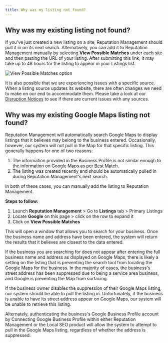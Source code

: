 ```yaml
---
title: Why was my listing not found?
---
```


## Why was my existing listing not found?

If you've just created a new listing on a site, Reputation Management should pull it in on its next search. Alternatively, you can add it to Reputation Management manually by selecting **View Possible Matches** under each site and then pasting the URL of your listing. After submitting this link, it may take up to 48 hours for the listing to appear in your Listings list.

![View Possible Matches option](./img/listing-not-found.jpg)

It is also possible that we are experiencing issues with a specific source. When a listing source updates its website, there are often changes we need to make on our end to accommodate them. Please take a look at our [Disruption Notices](/vendasta-products/announcements/disruption-notices) to see if there are current issues with any sources.

## Why was my existing Google Maps listing not found?

Reputation Management will automatically search Google Maps to display listings that it believes may belong to the business entered. Occasionally, however, our system will not pull in the Map for that specific listing. This generally happens for one of two reasons:

1. The information provided in the Business Profile is not similar enough to the information on Google Maps as per [Best Match](/vendasta-products/vendasta-products-reputation-management/vendasta-products-reputation-management-faqs/best-match).
2. The listing was created recently and should be automatically pulled in during Reputation Management's next search.

In both of these cases, you can manually add the listing to Reputation Management.

**Steps to follow:**

1. Launch **Reputation Management** > Go to **Listings** tab > Primary Listings
2. Locate **Google** on this page > click on the row to expand it
3. Click on **View Possible Matches**

This will open a window that allows you to search for your business. Once the business name and address have been entered, the system will return the results that it believes are closest to the data entered.

If the business you are searching for does not appear after entering the full business name and address as displayed on Google Maps, there is likely a setting on the listing that is preventing the search tool from locating the Google Maps for the business. In the majority of cases, the business's street address has been suppressed due to being a service area business, and Google is preventing the Map from surfacing.

If the business owner disables the suppression of their Google Maps listing, our system should be able to pull the listing in. Unfortunately, if the business is unable to have its street address appear on Google Maps, our system will be unable to retrieve this listing.

Alternately, authenticating the business's Google Business Profile account by Connecting Google Business Profile within either Reputation Management or the Local SEO product will allow the system to attempt to pull in the Google Maps listing, regardless of whether the address is suppressed.